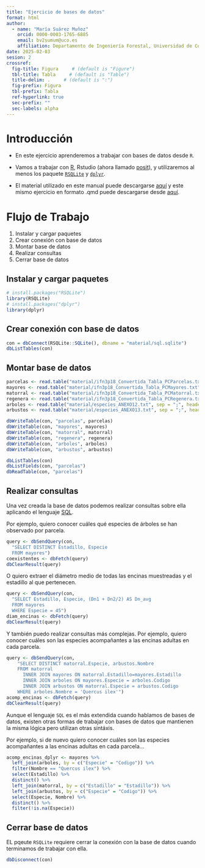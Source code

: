 ```yaml
---
title: "Ejercicio de bases de datos"
format: html
author: 
  - name: "María Suárez Muñoz"
    orcid: 0000-0003-1765-6885
    email: bv2sumum@uco.es
    affiliation: Departamento de Ingeniería Forestal, Universidad de Córdoba
date: 2025-02-03
sesion: 2
crossref:
  fig-title: Figura     # (default is "Figure")
  tbl-title: Tabla     # (default is "Table")
  title-delim: .     # (default is ":")
  fig-prefix: Figura
  tbl-prefix: Tabla
  ref-hyperlink: true
  sec-prefix: ""
  sec-labels: alpha
---
```


# Introducción {.unnumbered}

- En este ejercicio aprenderemos a trabajar con bases de datos desde `R`.

- Vamos a trabajar con [R](https://www.r-project.org/), Rstudio (ahora llamado [posit](https://posit.co/)), y utilizaremos al menos los paquete [`RSQLite`](https://rsqlite.r-dbi.org/) y [`dplyr`](https://dplyr.tidyverse.org/).

- El material utilizado en este manual puede descargarse [aquí](https://drive.google.com/drive/folders/1fLO-eE3Rs6zn6R18h4-MLh78WumYx-sm?usp=sharing) y este mismo ejercicio en formato .qmd puede descargarse desde [aquí](https://github.com/ecoinfUGR/ecoinformatica/blob/main/sesiones/bbdd/bbdd_ejercicio.qmd).

# Flujo de Trabajo

1. Instalar y cargar paquetes
2. Crear conexión con base de datos
3. Montar base de datos
4. Realizar consultas
5. Cerrar base de datos

## Instalar y cargar paquetes

```r
# install.packages("RSQLite")
library(RSQLite)
# install.packages("dplyr")
library(dplyr)
```

## Crear conexión con base de datos
```r
con = dbConnect(RSQLite::SQLite(), dbname = "material/sql.sqlite")
dbListTables(con)
```

## Montar base de datos
```r
parcelas <- read.table("material/ifn3p18_Convertida_Tabla_PCParcelas.txt", sep = ";", header = TRUE)
mayores <- read.table("material/ifn3p18_Convertida_Tabla_PCMayores.txt", sep = ";", header = TRUE)
matorral <- read.table("material/ifn3p18_Convertida_Tabla_PCMatorral.txt", sep = ";", header = TRUE)
regenera <- read.table("material/ifn3p18_Convertida_Tabla_PCRegenera.txt", sep = ";", header = TRUE)
arboles <- read.table("material/especies_ANEXO12.txt", sep = ";", header = TRUE)
arbustos <- read.table("material/especies_ANEXO13.txt", sep = ";", header = TRUE)

dbWriteTable(con, "parcelas", parcelas)
dbWriteTable(con, "mayores", mayores)
dbWriteTable(con, "matorral", matorral)
dbWriteTable(con, "regenera", regenera)
dbWriteTable(con, "arboles", arboles)
dbWriteTable(con, "arbustos", arbustos)

dbListTables(con)
dbListFields(con, "parcelas")
dbReadTable(con, "parcelas")
```

## Realizar consultas

Una vez creada la base de datos podemos realizar consultas sobre ella aplicando el lenguaje [SQL](https://en.wikipedia.org/wiki/SQL).

Por ejemplo, quiero conocer cuáles qué especies de árboles se han observado por parcela.
```r
query <- dbSendQuery(con, 
  "SELECT DISTINCT Estadillo, Especie
  FROM mayores")
coexistentes <- dbFetch(query)
dbClearResult(query)
```

O quiero extraer el diámetro medio de todas las encinas muestreadas y el estadillo al que pertenecen.
```r
query <- dbSendQuery(con, 
  "SELECT Estadillo, Especie, (Dn1 + Dn2/2) AS Dn_avg
  FROM mayores
  WHERE Especie = 45")
diam_encinas <- dbFetch(query)
dbClearResult(query)
```

Y también puedo realizar consultas más complejas. Por ejemplo, quiero conocer cuáles son las especies acompañantes a las encinas adultas en cada parcela.
```r
query <- dbSendQuery(con, 
    "SELECT DISTINCT matorral.Especie, arbustos.Nombre
    FROM matorral
      INNER JOIN mayores ON matorral.Estadillo=mayores.Estadillo
      INNER JOIN arboles ON mayores.Especie = arboles.Codigo
      INNER JOIN arbustos ON matorral.Especie = arbustos.Codigo
    WHERE arboles.Nombre = 'Quercus ilex'")
acomp_encinas <- dbFetch(query)
dbClearResult(query)
```

Aunque el lenguaje `SQL` es el más extendida cuando hablamos de bases de datos, existen otras formas de trabajar con bases de datos que mantienen la misma lógica pero utilizan otras sintáxis.

Por ejemplo, si de nuevo quiero conocer cuáles son las especies acompañantes a las encinas adultas en cada parcela...
 
```r
acomp_encinas_dplyr <- mayores %>%
  left_join(arboles, by = c("Especie" = "Codigo")) %>%
  filter(Nombre == "Quercus ilex") %>%
  select(Estadillo) %>%
  distinct() %>%
  left_join(matorral, by = c("Estadillo" = "Estadillo")) %>%
  left_join(arbustos, by = c("Especie" = "Codigo")) %>%
  select(Especie, Nombre) %>%
  distinct() %>%
  filter(!is.na(Especie))
```

## Cerrar base de datos

EL pqeute `RSQLite` requiere cerrar la conexión con la base de datos cuando terminamos de trabajar con ella.
```r
dbDisconnect(con)
```
